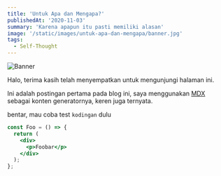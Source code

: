 ```yaml
---
title: 'Untuk Apa dan Mengapa?'
publishedAt: '2020-11-03'
summary: 'Karena apapun itu pasti memiliki alasan'
image: '/static/images/untuk-apa-dan-mengapa/banner.jpg'
tags:
  - Self-Thought
---
```


![Banner](/static/images/untuk-apa-dan-mengapa/banner.jpg)

Halo, terima kasih telah menyempatkan untuk mengunjungi halaman ini.

Ini adalah postingan pertama pada blog ini, saya menggunakan [MDX](https://mdxjs.com/) sebagai konten generatornya, keren juga ternyata.

bentar, mau coba test `kodingan` dulu

```jsx:pages/foo.jsx
const Foo = () => {
  return (
    <div>
      <p>Foobar</p>
    </div>
  );
};
```
